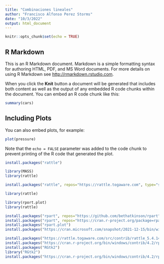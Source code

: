 ---
title: "Combinaciones lineales"
author: "Francisco Alfonso Perez Storms"
date: "10/3/2022"
output: html_document
---

```{r setup, include=FALSE}
knitr::opts_chunk$set(echo = TRUE)
```

## R Markdown

This is an R Markdown document. Markdown is a simple formatting syntax for authoring HTML, PDF, and MS Word documents. For more details on using R Markdown see <http://rmarkdown.rstudio.com>.

When you click the **Knit** button a document will be generated that includes both content as well as the output of any embedded R code chunks within the document. You can embed an R code chunk like this:

```{r cars}
summary(cars)
```

## Including Plots

You can also embed plots, for example:

```{r pressure, echo=FALSE}
plot(pressure)
```

Note that the `echo = FALSE` parameter was added to the code chunk to prevent printing of the R code that generated the plot.

```{r}
install.packages("rattle")

library(MASS)
library(rattle)

```


```{r}
install.packages("rattle", repos="https://rattle.togaware.com", type="source")

library(rattle)
```

```{r}
library(rport.plot)
library(rattle)
```


```{r}
install.packages("rpart", repos="https://github.com/bethatkinson/rpart", type="source")
install.packages("rpart", repos="https://cran.r-project.org/package=rpart", type="source")
install.packages("rpart.plot")
install.packages("https://cran.microsoft.com/snapshot/2021-12-15/bin/windows/contrib/4.1/RGtk2_2.20.36.2.zip", repos=NULL)
```

```{r}
install.packages("https://rattle.togaware.com/src/contrib/rattle_5.4.14.zip", repos=NULL)
install.packages("https://cran.r-project.org/bin/windows/contrib/4.2/rpart_4.1.16.zip", repos=NULL)
install.packages("RGtk2")
library("RGtk2")
install.packages("https://cran.r-project.org/bin/windows/contrib/4.2/rpart.plot_3.1.0.zip", repos=NULL)
```


